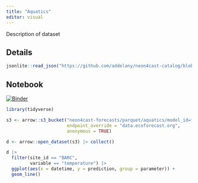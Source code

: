 ```yaml
---
title: "Aquatics"
editor: visual
---
```


Description of dataset

::: panel-tabset
## Details

```r
jsonlite::read_json("https://github.com/addelany/neon4cast-catalog/blob/main/output.json")
```

## Notebook

[![Binder](https://mybinder.org/badge_logo.svg)](https://mybinder.org/v2/gh/eco4cast/neon4cast-catalog/HEAD?urlpath=rstudio)

```r
library(tidyverse)
```

```r
s3 <- arrow::s3_bucket("neon4cast-forecasts/parquet/aquatics/model_id=flareGLM/reference_datetime=2023-02-24", 
                       endpoint_override = "data.ecoforecast.org",
                       anonymous = TRUE)

d <- arrow::open_dataset(s3) |> collect()
```

```r
d |> 
  filter(site_id == "BARC",
         variable == "temperature") |> 
  ggplot(aes(x = datetime, y = prediction, group = parameter)) +
  geom_line()

```
:::
